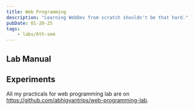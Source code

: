 ```yaml
---
title: Web Programming
description: "Learning WebDev from scratch shouldn't be that hard."
pubDate: 01-20-25
tags:
	- labs/6th-sem
---
```



## Lab Manual

<PDFCard
	title="WP Lab Manual"
	description="Distributed by Manipal Institute of Technology, Bengaluru."
	path="/files/wp-lab-manual.pdf"
/>

## Experiments

All my practicals for web programming lab are on https://github.com/abhigyantrips/web-programming-lab.
